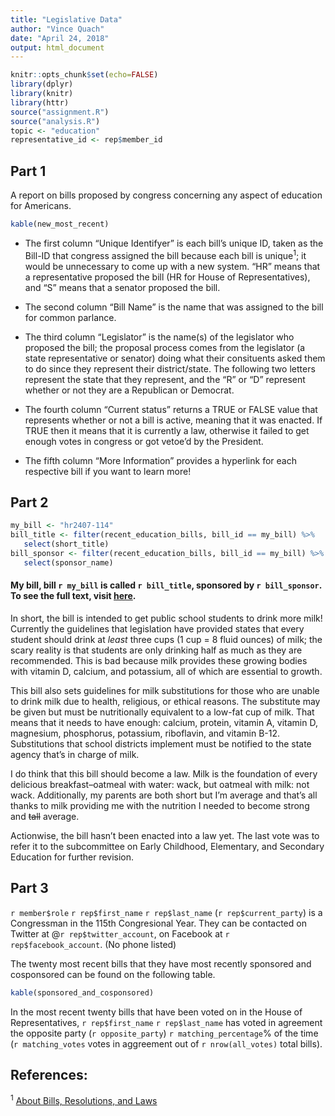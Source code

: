 ```yaml
---
title: "Legislative Data"
author: "Vince Quach"
date: "April 24, 2018"
output: html_document
---
```


```r
knitr::opts_chunk$set(echo=FALSE)
library(dplyr)
library(knitr)
library(httr)
source("assignment.R")
source("analysis.R")
topic <- "education"
representative_id <- rep$member_id
```

## Part 1

A report on bills proposed by congress concerning any aspect of education for Americans.

```r
kable(new_most_recent)
```

- The first column "Unique Identifyer" is each bill's unique ID, taken as the Bill-ID that congress assigned the bill because each bill is unique^1^; it would be unnecessary to come up with a new system. "HR" means that a representative proposed the bill (HR for House of Representatives), and "S" means that a senator proposed the bill.

- The second column "Bill Name" is the name that was assigned to the bill for common parlance.

- The third column "Legislator" is the name(s) of the legislator who proposed the bill; the proposal process comes from the legislator (a state representative or senator) doing what their consituents asked them to do since they represent their district/state. The following two letters represent the state that they represent, and the "R" or "D" represent whether or not they are a Republican or Democrat.

- The fourth column "Current status" returns a TRUE or FALSE value that represents whether or not a bill is active, meaning that it was enacted. If TRUE then it means that it is currently a law, otherwise it failed to get enough votes in congress or got vetoe'd by the President.

- The fifth column "More Information" provides a hyperlink for each respective bill if you want to learn more!

## Part 2

```r
my_bill <- "hr2407-114"
bill_title <- filter(recent_education_bills, bill_id == my_bill) %>%
   select(short_title)
bill_sponsor <- filter(recent_education_bills, bill_id == my_bill) %>%
   select(sponsor_name)
```
#### My bill, bill `r my_bill` is called `r bill_title`, sponsored by `r bill_sponsor`. To see the full text, visit [here](https://www.govtrack.us/congress/bills/114/hr2407/text).

In short, the bill is intended to get public school students to drink more milk! Currently the guidelines that legislation have provided states that every student should drink at *least* three cups (1 cup = 8 fluid ounces) of milk; the scary reality is that students are only drinking half as much as they are recommended. This is bad because milk provides these growing bodies with vitamin D, calcium, and potassium, all of which are essential to growth.

This bill also sets guidelines for milk substitutions for those who are unable to drink milk due to health, religious, or ethical reasons. The substitute may be given but must be nutritionally equivalent to a low-fat cup of milk. That means that it needs to have enough: calcium, protein, vitamin A, vitamin D, magnesium, phosphorus, potassium, riboflavin, and vitamin B-12. Substitutions that school districts implement must be notified to the state agency that's in charge of milk. 

I do think that this bill should become a law. Milk is the foundation of every delicious breakfast--oatmeal with water: wack, but oatmeal with milk: not wack. Additionally, my parents are both short but I'm average and that's all thanks to milk providing me with the nutrition I needed to become strong and ~~tall~~ average.

Actionwise, the bill hasn't been enacted into a law yet. The last vote was to refer it to the subcommittee on Early Childhood, Elementary, and Secondary Education for further revision.

## Part 3

`r member$role` `r rep$first_name` `r rep$last_name` (`r rep$current_party`) is a Congressman in the 115th Congresional Year. They can be contacted on Twitter at @`r rep$twitter_account`, on Facebook at `r rep$facebook_account`. (No phone listed)

The twenty most recent bills that they have most recently sponsored and cosponsored can be found on the following table.

```r
kable(sponsored_and_cosponsored)
```

In the most recent twenty bills that have been voted on in the House of Representatives, `r rep$first_name` `r rep$last_name` has voted in agreement the opposite party (`r opposite_party`) `r matching_percentage`% of the time (`r matching_votes` votes in aggreement out of `r nrow(all_votes)` total bills).

References:
-----------

^1^ [About Bills, Resolutions, and Laws](https://www.lexisnexis.com/help/CU/Serial_Set/About_Bills.htm)